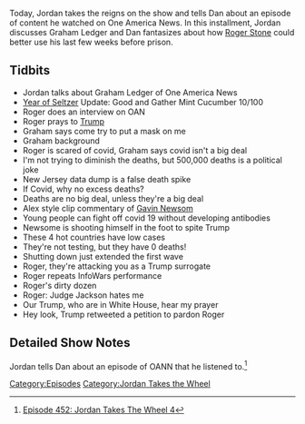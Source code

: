 {{DEFAULTSORT:
    #_EPISODE_0452:Jordan Takes The Wheel 4
}}{{Episode
    | title           = Jordan Takes The Wheel 4
    | caption         = Listen to this episode on [https://knowledgefight.libsyn.com/452-jordan-takes-the-wheel-4 Libsyn] [https://open.spotify.com/episode/4Thtflj3QgrRIBeauWngON Spotify], Read the [[Transcript/452: Jordan Takes The Wheel 4|Unofficial Transcript]], View discussion on [https://reddit.com/hkfdvm Reddit]
    | episodeNumber   = 452
    | length          = 01:27:09
    | airDate         = July 3, 2020
    | coverageDate    = July 1, 2020
    | episodeType     = [[:Category:Jordan Takes the Wheel|Jordan Takes the Wheel]]
    | appearance      = [[Graham Ledger]], [[Roger Stone]], [[Gavin Newsom]]
    | beverage        = Good and Gather Mint Cucumber
    | oocDrop         = It would be handy if Roger Stone died in a prison
    | previousEpisode = [[451: June 29-30, 2020]]
    | nextEpisode     = [[453: July 2, 2020]]
}}

{{Stub}}

Today, Jordan takes the reigns on the show and tells Dan about an episode of content he watched on One America News. In this installment, Jordan discusses Graham Ledger and Dan fantasizes about how [[Roger Stone]] could better use his last few weeks before prison.

==Tidbits==

*Jordan talks about Graham Ledger of One America News
*[[The Year of the Seltzer|Year of Seltzer]] Update: Good and Gather Mint Cucumber 10/100
*Roger does an interview on OAN
*Roger prays to [[Donald Trump|Trump]]
*Graham says come try to put a mask on me
*Graham background
*Roger is scared of covid, Graham says covid isn't a big deal
*I'm not trying to diminish the deaths, but 500,000 deaths is a political joke
*New Jersey data dump is a false death spike
*If Covid, why no excess deaths?
*Deaths are no big deal, unless they're a big deal
*Alex style clip commentary of [[Gavin Newsom]]
*Young people can fight off covid 19 without developing antibodies
*Newsome is shooting himself in the foot to spite Trump
*These 4 hot countries have low cases
*They're not testing, but they have 0 deaths!
*Shutting down just extended the first wave
*Roger, they're attacking you as a Trump surrogate
*Roger repeats InfoWars performance
*Roger's dirty dozen
*Roger: Judge Jackson hates me
*Our Trump, who are in White House, hear my prayer
*Hey look, Trump retweeted a petition to pardon Roger

==Detailed Show Notes==

Jordan tells Dan about an episode of OANN that he listened to.<ref>[https://knowledgefight.com/research/2020/7/19/episode-452-jordan-takes-the-wheel-4 Episode 452: Jordan Takes The Wheel 4]</ref>

[[Category:Episodes]]
[[Category:Jordan Takes the Wheel]]
